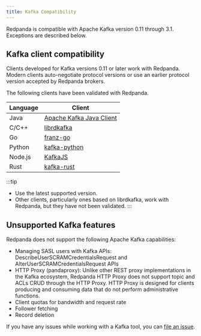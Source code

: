 ```yaml
---
title: Kafka Compatibility
---
```


<head>
    <meta name="title" content="Kafka Compatibility | Redpanda Docs"/>
    <meta name="description" content="Kafka clients, version 0.11 or later, are compatible with Redpanda. Validations and exceptions are listed in this compatibility guide."/>
</head>

Redpanda is compatible with Apache Kafka version 0.11 through 3.1. Exceptions are described below.

## Kafka client compatibility

Clients developed for Kafka versions 0.11 or later work with Redpanda. Modern clients auto-negotiate protocol versions or use an earlier protocol version accepted by Redpanda brokers.

The following clients have been validated with Redpanda.

| Language | Client |
| -------- | ------ |
| Java     | [Apache Kafka Java Client](https://github.com/apache/kafka) |
| C/C++    | [librdkafka](https://github.com/edenhill/librdkafka) |
| Go       | [franz-go](https://github.com/twmb/franz-go) |
| Python   | [kafka-python](https://pypi.org/project/kafka-python) |
| Node.js  | [KafkaJS](https://kafka.js.org) |
| Rust     | [kafka-rust](https://github.com/kafka-rust/kafka-rust) |

:::tip
* Use the latest supported version.
* Other clients, particularly ones based on librdkafka, work with Redpanda, but they have not been validated.
:::

## Unsupported Kafka features 

Redpanda does not support the following Apache Kafka capabilities:

* Managing SASL users with Kafka APIs: DescribeUserSCRAMCredentialsRequest and AlterUserSCRAMCredentialsRequest APIs
* HTTP Proxy (pandaproxy): Unlike other REST proxy implementations in the Kafka ecosystem, Redpanda HTTP Proxy does not support topic and ACLs CRUD through the HTTP Proxy. HTTP Proxy is designed for clients producing and consuming data that do not perform administrative functions.
* Client quotas for bandwidth and request rate
* Follower fetching
* Record deletion

If you have any issues while working with a Kafka tool, you can [file an issue](https://github.com/redpanda-data/redpanda/issues/new).
